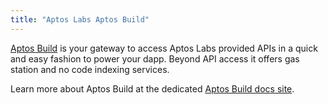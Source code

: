 ```yaml
---
title: "Aptos Labs Aptos Build"
---
```


[Aptos Build](https://build.aptoslabs.com) is your gateway to access Aptos Labs provided APIs in a quick and easy fashion to power your dapp. Beyond API access it offers gas station and no code indexing services.

Learn more about Aptos Build at the dedicated [Aptos Build docs site](https://build.aptoslabs.com/docs).
